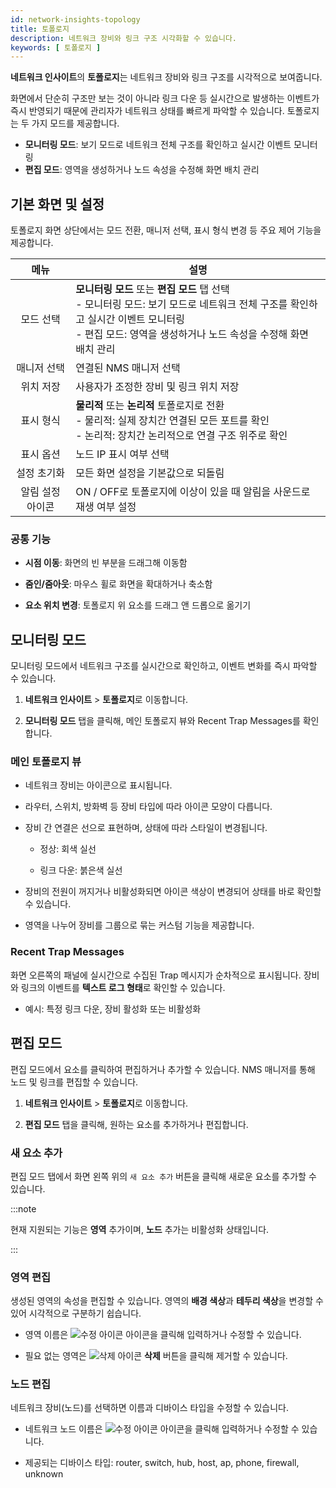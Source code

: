 ```yaml
---
id: network-insights-topology
title: 토폴로지
description: 네트워크 장비와 링크 구조 시각화할 수 있습니다.
keywords: [ 토폴로지 ]
---
```


**네트워크 인사이트**의 **토폴로지**는 네트워크 장비와 링크 구조를 시각적으로 보여줍니다. 

화면에서 단순히 구조만 보는 것이 아니라 링크 다운 등 실시간으로 발생하는 이벤트가 즉시 반영되기 때문에 관리자가 네트워크 상태를 빠르게 파악할 수 있습니다. 토폴로지는 두 가지 모드를 제공합니다.

* **모니터링 모드**: 보기 모드로 네트워크 전체 구조를 확인하고 실시간 이벤트 모니터링
* **편집 모드**: 영역을 생성하거나 노드 속성을 수정해 화면 배치 관리

## 기본 화면 및 설정

토폴로지 화면 상단에서는 모드 전환, 매니저 선택, 표시 형식 변경 등 주요 제어 기능을 제공합니다.  

<ImgLang img='nms-topology.png' desc='NMS Topology' />

| 메뉴 | 설명 |
| :---: | --- |
| 모드 선택 | **모니터링 모드** 또는 **편집 모드** 탭 선택 <br /> - 모니터링 모드: 보기 모드로 네트워크 전체 구조를 확인하고 실시간 이벤트 모니터링 <br /> - 편집 모드: 영역을 생성하거나 노드 속성을 수정해 화면 배치 관리 |
| 매니저 선택 | 연결된 NMS 매니저 선택 |
| 위치 저장 | 사용자가 조정한 장비 및 링크 위치 저장 |
| 표시 형식 | **물리적** 또는 **논리적** 토폴로지로 전환 <br />- 물리적: 실제 장치간 연결된 모든 포트를 확인 <br />- 논리적: 장치간 논리적으로 연결 구조 위주로 확인|
| 표시 옵션 | 노드 IP 표시 여부 선택 | 
| 설정 초기화 | 모든 화면 설정을 기본값으로 되돌림 |
| 알림 설정 아이콘 | ON / OFF로 토폴로지에 이상이 있을 때 알림을 사운드로 재생 여부 설정 |

### 공통 기능

* **시점 이동**: 화면의 빈 부분을 드래그해 이동함

* **줌인/줌아웃**: 마우스 휠로 화면을 확대하거나 축소함

* **요소 위치 변경**: 토폴로지 위 요소를 드래그 앤 드롭으로 옮기기

## 모니터링 모드 

모니터링 모드에서 네트워크 구조를 실시간으로 확인하고, 이벤트 변화를 즉시 파악할 수 있습니다.

1. **네트워크 인사이트** &gt; **토폴로지**로 이동합니다. 

1. **모니터링 모드** 탭을 클릭해, 메인 토폴로지 뷰와 Recent Trap Messages를 확인합니다.

### 메인 토폴로지 뷰

* 네트워크 장비는 아이콘으로 표시됩니다.

* 라우터, 스위치, 방화벽 등 장비 타입에 따라 아이콘 모양이 다릅니다.

* 장비 간 연결은 선으로 표현하며, 상태에 따라 스타일이 변경됩니다.

    * 정상: 회색 실선

    * 링크 다운: 붉은색 실선

* 장비의 전원이 꺼지거나 비활성화되면 아이콘 색상이 변경되어 상태를 바로 확인할 수 있습니다.

* 영역을 나누어 장비를 그룹으로 묶는 커스텀 기능을 제공합니다.

### Recent Trap Messages

화면 오른쪽의 패널에 실시간으로 수집된 Trap 메시지가 순차적으로 표시됩니다. 장비와 링크의 이벤트를 **텍스트 로그 형태**로 확인할 수 있습니다.

* 예시: 특정 링크 다운, 장비 활성화 또는 비활성화

## 편집 모드 

편집 모드에서 요소를 클릭하여 편집하거나 추가할 수 있습니다. NMS 매니저를 통해 노드 및 링크를 편집할 수 있습니다.

1. **네트워크 인사이트** &gt; **토폴로지**로 이동합니다. 

1. **편집 모드** 탭을 클릭해, 원하는 요소를 추가하거나 편집합니다.

### 새 요소 추가

편집 모드 탭에서 화면 왼쪽 위의 `새 요소 추가` 버튼을 클릭해 새로운 요소를 추가할 수 있습니다. 

:::note

현재 지원되는 기능은 **영역** 추가이며, **노드** 추가는 비활성화 상태입니다.

:::

### 영역 편집

생성된 영역의 속성을 편집할 수 있습니다. 영역의 **배경 색상**과 **테두리 색상**을 변경할 수 있어 시각적으로 구분하기 쉽습니다.

* 영역 이름은 ![수정 아이콘](/img/ic-edit.svg) 아이콘을 클릭해 입력하거나 수정할 수 있습니다. 

* 필요 없는 영역은 ![삭제 아이콘](/img/ico-trash-red.svg) **삭제** 버튼을 클릭해 제거할 수 있습니다.

### 노드 편집 

네트워크 장비(노드)를 선택하면 이름과 디바이스 타입을 수정할 수 있습니다.

* 네트워크 노드 이름은 ![수정 아이콘](/img/ic-edit.svg) 아이콘을 클릭해 입력하거나 수정할 수 있습니다. 

* 제공되는 디바이스 타입: router, switch, hub, host, ap, phone, firewall, unknown
